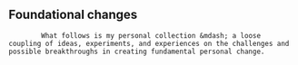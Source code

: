 ## Foundational changes


			What follows is my personal collection &mdash; a loose coupling of ideas, experiments, and experiences on the challenges and possible breakthroughs in creating fundamental personal change.
